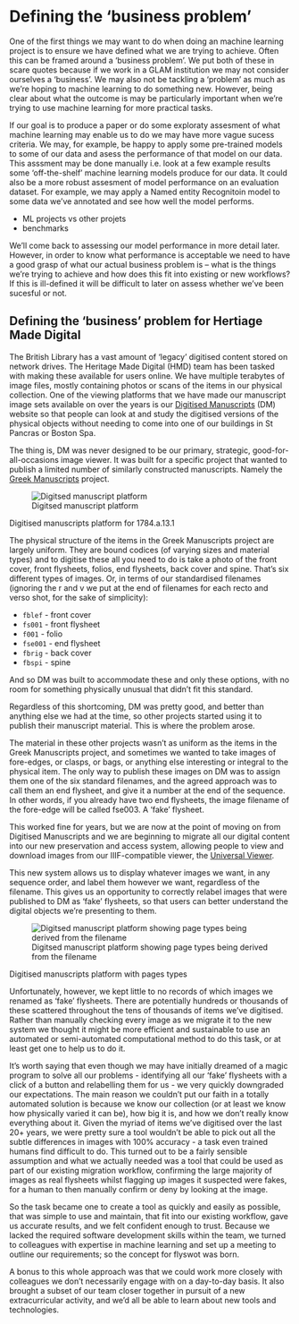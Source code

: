 
# Defining the 'business problem'

One of the first things we may want to do when doing an machine learning project is to ensure we have defined what we are trying to achieve. Often this can be framed around a 'business problem'. We put both of these in scare quotes because if we work in a GLAM institution we may not consider ourselves a 'business'. We may also not be tackling a 'problem' as much as we're hoping to machine learning to do something new. However, being clear about what the outcome is may be particularly important when we're trying to use machine learning for more practical tasks. 

If our goal is to produce a paper or do some exploraty assesment of what machine learning may enable us to do we may have more vague sucess criteria. We may, for example, be happy to apply some pre-trained models to some of our data and asess the performance of that model on our data. This asssment may be done manually i.e. look at a few example results some 'off-the-shelf' machine learning models produce for our data. It could also be a more robust assesment of model performance on an evaluation dataset. For example, we may apply a Named entity Recognitoin model to some data we've annotated and see how well the model performs. 

- ML projects vs other projets
- benchmarks

<!-- add link here to future section below-->
We'll come back to assessing our model performance in more detail later. However, in order to know what performance is acceptable we need to have a good grasp of what our actual business problem is -- what is the things we're trying to achieve and how does this fit into existing or new workflows? If this is ill-defined it will be difficult to later on assess whether we've been sucesful or not. 


## Defining the 'business' problem for Hertiage Made Digital

The British Library has a vast amount of 'legacy' digitised content
stored on network drives. The Heritage Made Digital (HMD) team has been
tasked with making these available for users online. We have multiple
terabytes of image files, mostly containing photos or scans of the items
in our physical collection. One of the viewing platforms that we have
made our manuscript image sets available on over the years is
our [Digitised
Manuscripts](https://www.bl.uk/manuscripts/Default.aspx) (DM) website
so that people can look at and study the digitised versions of the
physical objects without needing to come into one of our buildings in St
Pancras or Boston Spa.

The thing is, DM was never designed to be our primary, strategic,
good-for-all-occasions image viewer. It was built for a specific project
that wanted to publish a limited number of similarly constructed
manuscripts. Namely the [Greek
Manuscripts](https://www.bl.uk/collection-guides/greek-manuscripts)
project.

::: {#fig-manuscript layout-ncol=1}

![Digitsed manuscript platform](assets/digitised_manuscripts_overall.webp){#fig-manuscript}

Digitised manuscripts platform for 1784.a.13.1 
:::


The physical structure of the items in the Greek Manuscripts project are
largely uniform. They are bound codices (of varying sizes and material
types) and to digitise these all you need to do is take a photo of the
front cover, front flysheets, folios, end flysheets, back cover and
spine. That's six different types of images. Or, in terms of our
standardised filenames (ignoring the r and v we put at the end of
filenames for each recto and verso shot, for the sake of simplicity):

- `fblef` - front cover
- `fs001` - front flysheet
- `f001` - folio
- `fse001` - end flysheet
- `fbrig` - back cover
- `fbspi` - spine

And so DM was built to accommodate these and only these options, with no
room for something physically unusual that didn't fit this standard.

Regardless of this shortcoming, DM was pretty good, and better than
anything else we had at the time, so other projects started using it to
publish their manuscript material. This is where the problem arose.

The material in these other projects wasn't as uniform as the items in
the Greek Manuscripts project, and sometimes we wanted to take images of
fore-edges, or clasps, or bags, or anything else interesting or integral
to the physical item. The only way to publish these images on DM was to
assign them one of the six standard filenames, and the agreed approach
was to call them an end flysheet, and give it a number at the end of the
sequence. In other words, if you already have two end flysheets, the
image filename of the fore-edge will be called fse003. A 'fake'
flysheet.

This worked fine for years, but we are now at the point of moving on
from Digitised Manuscripts and we are beginning to migrate all our
digital content into our new preservation and access system, allowing
people to view and download images from our IIIF-compatible viewer, the
[Universal
Viewer](https://blogs.bl.uk/digital-scholarship/2016/12/new-viewer-digitised-collections-british-library.html).

This new system allows us to display whatever images we want, in any
sequence order, and label them however we want, regardless of the
filename. This gives us an opportunity to correctly relabel images that
were published to DM as 'fake' flysheets, so that users can better
understand the digital objects we're presenting to them.

::: {#fig-manuscript layout-ncol=1}

![Digitsed manuscript platform showing page types being derived from the filename](assets/or_8816.png){#fig-manuscript}

Digitised manuscripts platform with pages types
:::

Unfortunately, however, we kept little to no records of which images we
renamed as 'fake' flysheets. There are potentially hundreds or thousands
of these scattered throughout the tens of thousands of items we've
digitised. Rather than manually checking every image as we migrate it to
the new system we thought it might be more efficient and sustainable to
use an automated or semi-automated computational method to do this task,
or at least get one to help us to do it.

It's worth saying that even though we may have initially dreamed of a
magic program to solve all our problems - identifying all our 'fake'
flysheets with a click of a button and relabelling them for us - we very
quickly downgraded our expectations. The main reason we couldn't put our
faith in a totally automated solution is because we know our collection
(or at least we know how physically varied it can be), how big it is,
and how we don't really know everything about it. Given the myriad of
items we've digitised over the last 20+ years, we were pretty sure a
tool wouldn't be able to pick out all the subtle differences in images
with 100% accuracy - a task even trained humans find difficult to do.
This turned out to be a fairly sensible assumption and what we actually
needed was a tool that could be used as part of our existing migration
workflow, confirming the large majority of images as real flysheets
whilst flagging up images it suspected were fakes, for a human to then
manually confirm or deny by looking at the image.

So the task became one to create a tool as quickly and easily as
possible, that was simple to use and maintain, that fit into our
existing workflow, gave us accurate results, and we felt confident
enough to trust. Because we lacked the required software development
skills within the team, we turned to colleagues with expertise in
machine learning and set up a meeting to outline our requirements; so
the concept for flyswot was born.

A bonus to this whole approach was that we could work more closely with
colleagues we don't necessarily engage with on a day-to-day basis. It
also brought a subset of our team closer together in pursuit of a new
extracurricular activity, and we'd all be able to learn about new tools
and technologies.

